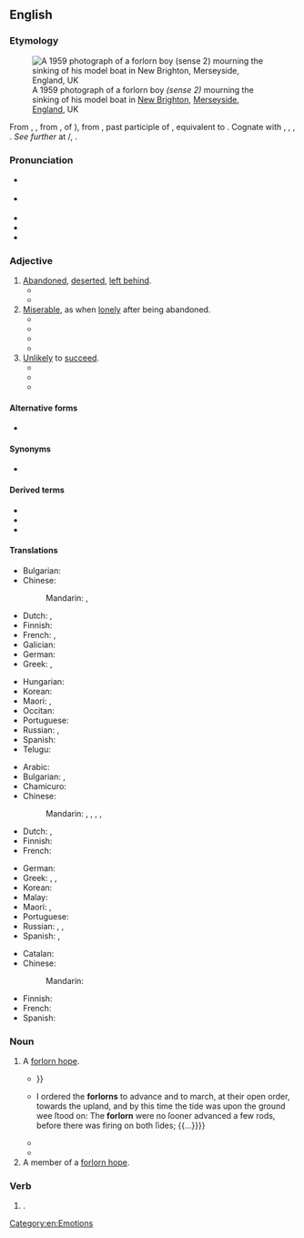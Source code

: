 ==English==
{{was wotd|2017|November|2}}

===Etymology===
[[File:Distant tragedies - Phillip mourning the sinking of his model boat, New Brighton, Merseyside, 1959 - Flickr - PhillipC.jpg|thumb|A 1959 photograph of a forlorn boy ''(sense 2)'' mourning the sinking of his model boat in [[w:New Brighton, Merseyside|New Brighton]], [[Merseyside]], [[England]], UK]]

From {{inh|en|enm|forlorn}}, {{m|enm|forloren}}, from {{inh|en|ang|forloren}}, {{glossary|past tense|past}} {{glossary|participle}} of {{m|ang|forlēosan||to lose}}), from {{der|en|gem-pro|*fraluzanaz||lost}}, past participle of {{m|gem-pro|*fraleusaną||to lose}}, equivalent to {{prefix|en|for|lorn}}. Cognate with {{cog|nl|verloren||lost}}, {{cog|de|verloren||lost}}, {{cog|sv|förlorad||lost}}, {{cog|fy|ferlern||lost}}. ''See further'' at {{m|en|lese}}/{{m|en|leese}}, {{m|en|lorn}}.

===Pronunciation===
* {{a|RP}} {{IPA|/fəˈlɔːn/|/fɔː-/|lang=en}}
* {{a|GA}} {{IPA|/fɔɹˈlɔɹn/|lang=en}}
* {{audio|en-us-forlorn.ogg|Audio (GA)|lang=en}}
* {{rhymes|ɔː(ɹ)n|lang=en}}
* {{hyphenation|for|lorn|lang=en}}

===Adjective===
{{en-adj|er|more}}

# [[abandoned#Adjective|Abandoned]], [[deserted#Adjective|deserted]], [[left behind]].
#* {{quote-book|author=Ed[mund] Sp[enser]|authorlink=Edmund Spenser|chapter=[[w:Mother Hubberd's Tale|Prosopopoia. Or Mother Hubberds Tale]]. [...] Dedicated to the Right Honorable the Ladie Compton and Mountegle|url=https://archive.org/stream/complaintscontai00spen#page/92/mode/1up/|title=[[w:Complaints (poetry collection)|Complaints. Containing Sundrie Small Poemes of the Worlds Vanitie. Whereof the Next Page Maketh Mention]]|location=London|publisher=Imprinted for [[w:William Ponsonby (publisher)|VVilliam Ponsonbie]], dwelling in [[w:St Paul's Cathedral|Paules Churchyard]] at the signe of the Bishops head|year=1578–1579|year_published=1591|oclc=84758486|passage=For miſerie doth [[bravest|braueſt]] mindes abate, / And make them ſeeke for that they wont to ſcorne, / Of fortune and of hope at once '''forlorne'''.}}
#* {{quote-book|author=[William Shakespeare]|authorlink=William Shakespeare|title=[[w:Titus Andronicus|The Most Lamentable Romaine Tragedie of Titus Andronicus: As It was Plaide by the Right Honourable the Earle of Darbie, Earle of Pembrooke, and Earle of Sussex Their Seruants]]|series=the First Quarto|location=London|publisher=Printed by Iohn Danter, and are to be sold by [[w:Edward White (printer)|Edward White]] & [[w:Thomas Millington (publisher)|Thomas Millington]], at the little North doore of [[w:St Paul's Cathedral|Paules]] at the signe of the Gunne|year=c. 1588–1593|year_published=1594|section=&#91;Act II, scene iii&#93;|sectionurl=https://books.google.com/books?id=4XcWAAAAYAAJ&pg=PP37|oclc=222241046|passage=Some ſay that [[ravens|Rauens]] foſter '''forlorne''' children, / The whilſt their owne birds famiſh in their neſts: / Oh be to me though thy hard hart ſay no, / Nothing ſo kinde but ſomething pittiful.}}
# [[miserable|Miserable]], as when [[lonely]] after being abandoned.
#* {{RQ:Goldsmith Vicar of Wakefield|chapter=A Ballad|volume=I|page=70|passage=For here '''forlorn''' and loſt I tread, / With fainting ſteps and ſlow; / Where wilds immeaſurably ſpread, / Seem lengthening as I go.}}
#* {{quote-book|author=William H[ickling] Prescott|authorlink=William H. Prescott|chapter=War with France. 1557.|title=History of the Reign of [[w:Philip II of Spain|Philip the Second]], King of Spain|edition=new|location=London|publisher=[[w:Routledge|G[eorge] Routledge & Co.]], Farringdon Street|year=1857|volume=I|page=125|pageurl=https://books.google.com/books?id=o_E8AAAAcAAJ&pg=PA125|oclc=|passage=The condition of the besieged, in the mean time, was '''forlorn''' in the extreme; not so much from want of food, though their supplies were scanty, as from excessive toil and exposure.}}
#* {{quote-book|author=Owen Meredith [pseudonym; {{w|Robert Bulwer-Lytton, 1st Earl of Lytton}}]|chapter=The Wanderer|title=Poems by Owen Meredith. The Wanderer and Clytemnestra|location=Boston, Mass.|publisher={{w|Ticknor and Fields}}|year=1859|section=prologue, part I, stanza 1|page=17|pageurl=https://books.google.com/books?id=-ns-AAAAYAAJ&pg=PA17|oclc=84569940|passage=Sweet are familiar songs, tho' Music dips / Her hollow shell in Thought's '''forlornest''' wells: / And sweet, tho' sad, the sound of midnight bells, / When the oped casement with the night-rain drips.}}
#* {{quote-book|author=Ben Travers|authorlink=Ben Travers|title={{w|A Cuckoo in the Nest}}|location=London|publisher={{w|The Bodley Head}}|year=1921|oclc=150705804|location2=Garden City, N.Y.|publisher2=[[w:Doubleday (publisher)|Doubleday]]|year2=1925|page2=67|oclc2=9003849|passage=Sophia broke down here. Even at this moment she was subconsciously comparing her rendering of the part of the '''forlorn''' bride with Miss Marie Lohr's.}}
# [[unlikely|Unlikely]] to [[succeed]].
#* {{quote-book|author=James Ussher|authorlink=James Ussher|chapter=Of Traditions|title=An Ansvver to a Challenge Made by a Iesuite in Ireland. Wherein the Iudgment of Antiquity in the Points Questioned, is Truly Delivered, and the Noveltie of the Now Romish Doctrine Plainely Discovered by Iames Vssher bishop of Meath. Whereunto is Added a Sermon Preached before His Majesty at Wansted, by the Same Author|location=London|publisher=Printed [by Humphrey Lownes] for the [[w:Worshipful Company of Stationers and Newspaper Makers|Society of Stationers]]|year=1625|oclc=228715552|newversion=republished in|editor2=[[w:Charles Richard Elrington|C[harles] R[ichard] Elrington]]|title2=The Whole Works of the Most Rev. James Ussher, D.D. Lord Archbishop of Armagh, and Primate of All Ireland|location2=Dublin|publisher2=Hodges & Smith; London: Whittaker & Co.|year2=[1831]|volume2=III|page2=41|pageurl2=https://books.google.com/books?id=OaM9AAAAYAAJ&pg=PA41|oclc2=49005379|passage=To begin therefore with Traditions, which is your '''forlorn''' hope that in the first place we are to set upon: this must I needs tell you before we begin, that you much mistake the matter, if you think that traditions of all sorts promiscuously are struck at by our religion.}}
#* {{RQ:Dickens Tale of Two Cities|book=III|chapter=Dusk|page=226|passage=Well! It is a '''forlorn''' hope at the best, and not much the '''forlorner''' for being delayed till dark.}}
#* {{quote-book|author=Mowbray Thomson|chapter=VII|title=The Story of Cawnpore|location=London|publisher=[[w:Richard Bentley (publisher)|Richard Bentley]], {{w|New Burlington Street}}, publisher in ordinary to Her Majesty|year=1859|pages=119–120|pageurl=https://archive.org/stream/storycawnpore00thomgoog#page/n139/mode/1up/|oclc=973229909|passage=Mrs. Blair had lost her husband, who was a cavalry officer, in Cabool, at the memorable Khyber Pass; but as no precise tidings of his death had every been received, she cherished the '''forlorn''' hope that he was still living in captivity among the Affghans, and that some day it would be her happiness yet to be reunited with him, even on earth.}}

====Alternative forms====
* {{l|en|forlorne}} {{qualifier|obsolete}}

====Synonyms====
* {{sense|miserable}} {{l|en|forsaken}}

====Derived terms====
* {{l|en|forlorn hope}}
* {{l|en|forlornness}}
* {{l|en|forlornly}}

====Translations====
{{trans-top|abandoned, deserted, left behind}}
* Bulgarian: {{t+|bg|изоставен|sc=Cyrl}}
* Chinese:
*: Mandarin: {{t|cmn|[[被]][[遺棄]][[的]]}}, {{t|cmn|[[被]][[遗弃]][[的]]|tr=bèi yíqì de}}
* Dutch: {{t+|nl|verlaten}}, {{t+|nl|verloren}}
* Finnish: {{t+|fi|hylätty}}
* French: {{t+|fr|abandonné}}, {{t+|fr|perdu}}
* Galician: {{t+|gl|abandonado|m}}
* German: {{t+|de|verlassen}}
* Greek: {{t+|el|εγκαταλελειμμένος|m|sc=Grek}}, {{t+|el|έρημος|m|sc=Grek}}
{{trans-mid}}
* Hungarian: {{t+|hu|elhagyatott}}
* Korean: {{t|ko|버림받다}}
* Maori: {{t|mi|pākatokato}}, {{t|mi|mahue}}
* Occitan: {{t+|oc|abandonat}}
* Portuguese: {{t+|pt|abandonado}}
* Russian: {{t+|ru|забро́шенный}}, {{t+|ru|поки́нутый}}
* Spanish: {{t+|es|abandonado}}
* Telugu: {{t+|te|అనాథ}}
{{trans-bottom}}

{{trans-top|miserable}}
* Arabic: {{t|ar|مَنْبُوذ}}
* Bulgarian: {{t+|bg|самотен|sc=Cyrl}}, {{t+|bg|отчаян|sc=Cyrl}}
* Chamicuro: {{t|ccc|ishakatiskale}}
* Chinese:
*: Mandarin: {{t+|cmn|悲慘}}, {{t+|cmn|悲惨|tr=bēicǎn}}, {{t+|cmn|孤獨}}, {{t+|cmn|孤独|tr=gūdú}}, {{t+|cmn|孤苦伶仃|tr=gūkǔlíngdīng}}
* Dutch: {{t+|nl|miserabel}}, {{t+|nl|hopeloos}}
* Finnish: {{t+|fi|hylätty}}
* French: {{t+|fr|miserable}}
{{trans-mid}}
* German: {{t+|de|verlassen}}
* Greek: {{t+|el|άθλιος|m|sc=Grek}}, {{t+|el|ελεεινός|m|sc=Grek}}, {{t+|el|έρημος|m|sc=Grek}}
* Korean: {{t+|ko|쓸쓸하다}}
* Malay: {{t|ms|kesepian}}
* Maori: {{t|mi|pākatokato}}, {{t|mi|pūkatokato}}
* Portuguese: {{t+|pt|desamparado}}
* Russian: {{t+|ru|несча́стный}}, {{t+|ru|одино́кий}}, {{t+|ru|жа́лкий}}
* Spanish: {{t+|es|desamparado|m}}, {{t+|es|desamparada|f}}
{{trans-bottom}}

{{trans-top|unlikely to succeed}}
* Catalan: {{t|ca|desesperat}}
* Chinese:
*: Mandarin: {{t|cmn|[[不可能]][[成功]][[的]]|tr=bùkěnéng chénggōng de}}
{{trans-mid}}
* Finnish: {{t+|fi|epätoivoinen}}
* French: {{t+|fr|désespéré}}
* Spanish: {{t+|es|desesperado}}
{{trans-bottom}}

===Noun===
{{en-noun}} {{tcx|military|lang=en}}

# A [[forlorn hope]].
#* {{quote-book|author=Richard Elton|authorlink=Richard Elton|chapter=Severall Firings to be Performed upon the Former Figure, and how to be Mannaged by the Severall Officers|title=The Compleat Body of the Art Military: Exactly Compiled, and Gradually Composed for the Foot, in the Best Refined Manner, According to the Practice of the Modern Times. [...]|edition=2nd|location=London|publisher=Printed by R[obert] and [[w:William Leybourn|W[illiam] Leybourn]], in Monkswel-Street, in Lambes Chappel neer [[w:Cripplegate|Criplegate]]|year=1659|section=book III|page=152|pageurl=https://books.google.com/books?id=zDpkAAAAcAAJ&pg=PA152|oclc=8121231|passage=The ''Regiment'' being drawn up into the former ''Figure'', they may proceed to ''Firings'' upon it, firſt let the '''''Forlorns''' fire'' five or six times over, being commanded by the eldeſt ''Captains Lieutenant'', who is to be aſſiſted by a couple of able ''Serjeants''; after let him ''wheel'' off to the right and left, and bring them down in the ''Reer'' of the ''Pikes''. Then let the ſecond ''Captains Lieutenant'' being aſſiſted by two ''Serjeants'' lead up the ''reſerves'' by the out-ſide of the ''Pikes'', at ſuch time when the '''''Forlorns''''' begin to come off, {{...}}}}
#* {{quote-book|author=[Thomas] Hutchinson|authorlink=Thomas Hutchinson (governor)|chapter=[Appendix.] Number XXI. Major Walley’s Journal in the Expedition against Canada in 1692. A Narrative of the Proceedings to Canada, soe far as Concerned the Land Army.|title=The History of the Colony of Massachuset’s Bay, from the First Settlement thereof in 1628, until Its Incorporation with the Colony of Plimouth, Province of Main, &c. by the Charter of King William and Queen Mary, in 1691|edition=2nd|location=London|publisher=Printed for M. Richardson, in [[w:Paternoster Row|Pater-noster Row]]|year=1765|page=556|pageurl=https://books.google.com/books?id=uNdI3RuVqn4C&pg=PA556|oclc=937920414|passage={{...}} I ordered the '''forlorns''' to advance and to march, at their open order, towards the upland, and by this time the tide was upon the ground wee ſtood on: The '''forlorn''' were no ſooner advanced a few rods, before there was firing on both ſides; {{...}}}}
#* {{quote-book|author=“a Shropshire gentleman” [''i.e.'', {{w|Daniel Defoe}}]|chapter=Memoirs of a Cavalier, &c. Part Second.|editor=E. Staveley|title=The History of the Civil Wars in Germany, from the Year 1630 to 1635: Also Genuine Memoirs of the Wars of England, in the Unhappy Reign of [[w:Charles I of England|Charles the First]]; Containing the Whole History of Those Miserable Times; until the King Lost His Head on the Scaffold, in the Memorable Year 1648|location=Newark, Nottinghamshire|publisher=Printed by James Tomlinson, for the publisher|year=1782|page=339|pageurl=https://books.google.com/books?id=2SwCAAAAQAAJ&pg=PA339|oclc=875128661|passage=I was this day in the van, and our '''forlorn''' having entered ''Huntingdon'' without any great reſiſtance till they came to the bridge, finding it barricaded, they ſent me word; I cauſed the troops to halt, and rode up to the '''forlorn''', to view the countenance of the enemy, and found by the poſture they had put themſelves in, that they reſolved to ſell us the paſſage as dear as they could.}}
#* {{quote-book|author=Evert A[ugustus] Duyckinck|authorlink=Evert Augustus Duyckinck|chapter=[[w:Henry Lee III|Henry Lee]]|title=National Portrait Gallery of Eminent Americans: Including Orators, Statesmen, Naval and Military Heroes, Jurists, Authors, etc., etc., from the Original Full Length Paintings by {{w|Alonzo Chappel}}. With Biographical and Historical Narratives, [...] In Two Volumes|location=New York, N.Y.|publisher=Johnson, Fry & Company, 27 Beekman Street|year=1861|volume=I|page=236|pageurl=https://books.google.com/books?id=TypTAAAAcAAJ&pg=PA238-IA2|oclc=956540482|passage=The garrison, taken by surprise, had the first intelligence of the assault in the "'''forlorns''' plunging into the canal."}}
# A member of a [[forlorn hope]].

===Verb===
{{head|en|past participle}}

# {{lb|en|obsolete}} {{inflection of|forlese||past|part|lang=en}}.

[[Category:en:Emotions]]